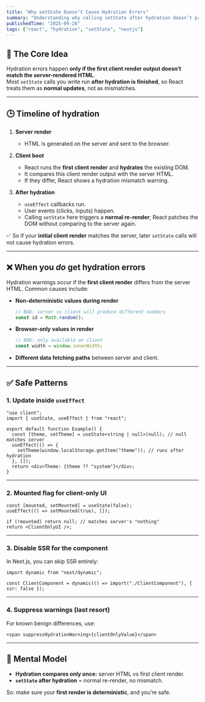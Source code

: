```yaml
---
title: "Why setState Doesn’t Cause Hydration Errors"
summary: "Understanding why calling setState after hydration doesn’t produce hydration mismatches in React/Next.js."
publishedTime: "2025-09-26"
tags: ["react", "hydration", "setState", "nextjs"]
---
```


## 🚀 The Core Idea
Hydration errors happen **only if the first client render output doesn’t match the server-rendered HTML**.  
Most `setState` calls you write run **after hydration is finished**, so React treats them as **normal updates**, not as mismatches.

---

## 🕒 Timeline of hydration

1. **Server render**  
   - HTML is generated on the server and sent to the browser.

2. **Client boot**  
   - React runs the **first client render** and **hydrates** the existing DOM.  
   - It compares this client render output with the server HTML.  
   - If they differ, React shows a hydration mismatch warning.

3. **After hydration**  
   - `useEffect` callbacks run.  
   - User events (clicks, inputs) happen.  
   - Calling `setState` here triggers a **normal re-render**; React patches the DOM without comparing to the server again.

✅ So if your **initial client render** matches the server, later `setState` calls will not cause hydration errors.

---

## ❌ When you *do* get hydration errors
Hydration warnings occur if the **first client render** differs from the server HTML. Common causes include:

- **Non-deterministic values during render**  
  ```js
  // BAD: server vs client will produce different numbers
  const id = Math.random();
  ```

- **Browser-only values in render**  
  ```js
  // BAD: only available on client
  const width = window.innerWidth;
  ```

- **Different data fetching paths** between server and client.

---

## ✅ Safe Patterns

### 1. Update inside `useEffect`
```tsx
"use client";
import { useState, useEffect } from "react";

export default function Example() {
  const [theme, setTheme] = useState<string | null>(null); // null matches server
  useEffect(() => {
    setTheme(window.localStorage.getItem("theme")); // runs after hydration
  }, []);
  return <div>Theme: {theme ?? "system"}</div>;
}
```

---

### 2. Mounted flag for client-only UI
```tsx
const [mounted, setMounted] = useState(false);
useEffect(() => setMounted(true), []);

if (!mounted) return null; // matches server's "nothing"
return <ClientOnlyUI />;
```

---

### 3. Disable SSR for the component
In Next.js, you can skip SSR entirely:
```tsx
import dynamic from "next/dynamic";

const ClientComponent = dynamic(() => import("./ClientComponent"), { ssr: false });
```

---

### 4. Suppress warnings (last resort)
For known benign differences, use:
```tsx
<span suppressHydrationWarning>{clientOnlyValue}</span>
```

---

## 🧠 Mental Model
- **Hydration compares only once:** server HTML vs first client render.  
- **`setState` after hydration** = normal re-render, no mismatch.  

So: make sure your **first render is deterministic**, and you’re safe.
